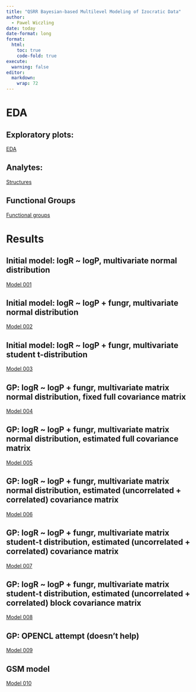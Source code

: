 ```yaml
---
title: "QSRR Bayesian-based Multilevel Modeling of Izocratic Data"
author:   
  - Pawel Wiczling
date: today
date-format: long
format:
  html:
    toc: true
    code-fold: true
execute:
  warning: false
editor: 
  markdown: 
    wrap: 72
---
```


# EDA

## Exploratory plots: 
[EDA](eda.html "EDA")

## Analytes:
[Structures](print-analytes-structures.html "Structures")

## Functional Groups
[Functional groups](functional-groups-rdkit.html "Functional groups")

# Results

## Initial model: logR ~ logP, multivariate normal distribution

[Model 001](model-development-001.html "Model 001")

## Initial model: logR ~ logP + fungr, multivariate normal distribution

[Model 002](model-development-002.html "Model 002")

## Initial model: logR ~ logP + fungr, multivariate student t-distribution

[Model 003](model-development-003.html "Model 003")

## GP: logR ~ logP + fungr, multivariate matrix normal distribution, fixed full covariance matrix

[Model 004](model-development-004.html "Model 004")

## GP: logR ~ logP + fungr, multivariate matrix normal distribution, estimated full covariance matrix

[Model 005](model-development-005.html "Model 005")

## GP: logR ~ logP + fungr, multivariate matrix normal distribution, estimated (uncorrelated + correlated) covariance matrix

[Model 006](model-development-006.html "Model 006")

## GP: logR ~ logP + fungr, multivariate  matrix student-t distribution, estimated (uncorrelated + correlated) covariance matrix

[Model 007](model-development-007.html "Model 007")

## GP: logR ~ logP + fungr, multivariate matrix student-t distribution, estimated (uncorrelated + correlated) block covariance matrix

[Model 008](model-development-008.html "Model 008")

## GP: OPENCL attempt (doesn't help)

[Model 009](model-development-009.qmd "Model 009")

## GSM model

[Model 010](model-development-010.html "Model 010")
